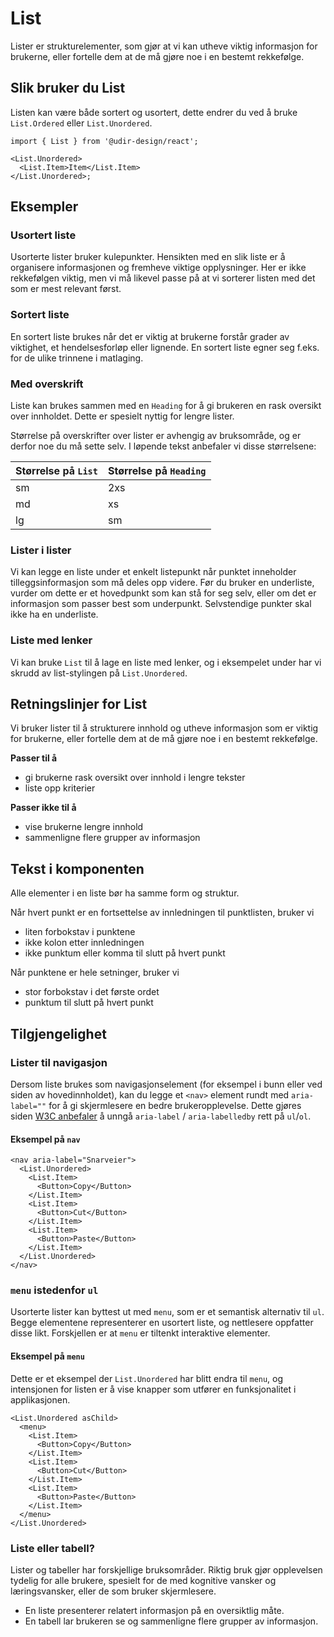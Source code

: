 
<Meta of={ListStories} />

# List

Lister er strukturelementer, som gjør at vi kan utheve viktig informasjon for brukerne, eller fortelle dem at de må gjøre noe i en bestemt rekkefølge.

<Primary />
<Controls />

## Slik bruker du List

Listen kan være både sortert og usortert, dette endrer du ved å bruke `List.Ordered` eller `List.Unordered`.

```tsx
import { List } from '@udir-design/react';

<List.Unordered>
  <List.Item>Item</List.Item>
</List.Unordered>;
```

## Eksempler

### Usortert liste

Usorterte lister bruker kulepunkter. Hensikten med en slik liste er å organisere informasjonen og fremheve viktige opplysninger. Her er ikke rekkefølgen viktig, men vi må likevel passe på at vi sorterer listen med det som er mest relevant først.

<Canvas of={ListStories.Usortert} />

### Sortert liste

En sortert liste brukes når det er viktig at brukerne forstår grader av viktighet, et hendelsesforløp eller lignende. En sortert liste egner seg f.eks. for de ulike trinnene i matlaging.

<Canvas of={ListStories.Sortert} />

### Med overskrift

Liste kan brukes sammen med en `Heading` for å gi brukeren en rask oversikt over innholdet. Dette er spesielt nyttig for lengre lister.

Størrelse på overskrifter over lister er avhengig av bruksområde, og er derfor noe du må sette selv.
I løpende tekst anbefaler vi disse størrelsene:

| Størrelse på `List` | Størrelse på `Heading` |
| :------------------ | :--------------------- |
| sm                  | 2xs                    |
| md                  | xs                     |
| lg                  | sm                     |

<Canvas of={ListStories.ListeMedOverskrift} />

### Lister i lister

Vi kan legge en liste under et enkelt listepunkt når punktet inneholder tilleggsinformasjon som må deles opp videre. Før du bruker en underliste, vurder om dette er et hovedpunkt som kan stå for seg selv, eller om det er informasjon som passer best som underpunkt. Selvstendige punkter skal ikke ha en underliste.

<Canvas of={ListStories.Innrykk} />

### Liste med lenker

Vi kan bruke `List` til å lage en liste med lenker, og i eksempelet under har vi skrudd av list-stylingen på `List.Unordered`.

<Canvas of={ListStories.ListeMedLenker} />

## Retningslinjer for List

Vi bruker lister til å strukturere innhold og utheve informasjon som er viktig for brukerne, eller fortelle dem at de må gjøre noe i en bestemt rekkefølge.

**Passer til å**

- gi brukerne rask oversikt over innhold i lengre tekster
- liste opp kriterier

**Passer ikke til å**

- vise brukerne lengre innhold
- sammenligne flere grupper av informasjon

## Tekst i komponenten

Alle elementer i en liste bør ha samme form og struktur.

Når hvert punkt er en fortsettelse av innledningen til punktlisten, bruker vi

- liten forbokstav i punktene
- ikke kolon etter innledningen
- ikke punktum eller komma til slutt på hvert punkt

Når punktene er hele setninger, bruker vi

- stor forbokstav i det første ordet
- punktum til slutt på hvert punkt

## Tilgjengelighet

### Lister til navigasjon

Dersom liste brukes som navigasjonselement (for eksempel i bunn eller ved siden av hovedinnholdet),
kan du legge et `<nav>` element rundt med `aria-label=""` for å gi skjermlesere en bedre brukeropplevelse.
Dette gjøres siden [W3C anbefaler](https://www.w3.org/TR/using-aria/#label-support) å unngå `aria-label` / `aria-labelledby` rett på `ul`/`ol`.

#### Eksempel på `nav`

```tsx
<nav aria-label="Snarveier">
  <List.Unordered>
    <List.Item>
      <Button>Copy</Button>
    </List.Item>
    <List.Item>
      <Button>Cut</Button>
    </List.Item>
    <List.Item>
      <Button>Paste</Button>
    </List.Item>
  </List.Unordered>
</nav>
```

### `menu` istedenfor `ul`

Usorterte lister kan byttest ut med `menu`, som er et semantisk alternativ til `ul`.
Begge elementene representerer en usortert liste, og nettlesere oppfatter disse likt.
Forskjellen er at `menu` er tiltenkt interaktive elementer.

#### Eksempel på `menu`

Dette er et eksempel der `List.Unordered` har blitt endra til `menu`, og intensjonen
for listen er å vise knapper som utfører en funksjonalitet i applikasjonen.

```tsx
<List.Unordered asChild>
  <menu>
    <List.Item>
      <Button>Copy</Button>
    </List.Item>
    <List.Item>
      <Button>Cut</Button>
    </List.Item>
    <List.Item>
      <Button>Paste</Button>
    </List.Item>
  </menu>
</List.Unordered>
```

### Liste eller tabell?

Lister og tabeller har forskjellige bruksområder. Riktig bruk gjør opplevelsen tydelig for alle brukere, spesielt for de med kognitive vansker og læringsvansker, eller de som bruker skjermlesere.

- En liste presenterer relatert informasjon på en oversiktlig måte.
- En tabell lar brukeren se og sammenligne flere grupper av informasjon.
